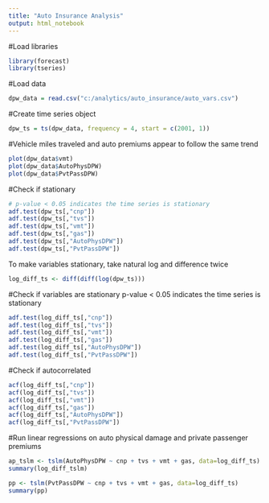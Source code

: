 ---
title: "Auto Insurance Analysis"
output: html_notebook
---

#Load libraries

```{r}
library(forecast)
library(tseries)
```

#Load data

```{r}
dpw_data = read.csv("c:/analytics/auto_insurance/auto_vars.csv")
```

#Create time series object

```{r}
dpw_ts = ts(dpw_data, frequency = 4, start = c(2001, 1))
```


#Vehicle miles traveled and auto premiums appear to follow the same trend

```{r}
plot(dpw_data$vmt)
plot(dpw_data$AutoPhysDPW)
plot(dpw_data$PvtPassDPW)
```

#Check if stationary

```{r}
# p-value < 0.05 indicates the time series is stationary
adf.test(dpw_ts[,"cnp"])
adf.test(dpw_ts[,"tvs"])
adf.test(dpw_ts[,"vmt"])
adf.test(dpw_ts[,"gas"])
adf.test(dpw_ts[,"AutoPhysDPW"])
adf.test(dpw_ts[,"PvtPassDPW"])
```

To make variables stationary, take natural log and difference twice

```{r}
log_diff_ts <- diff(diff(log(dpw_ts)))
```

#Check if variables are stationary
p-value < 0.05 indicates the time series is stationary

```{r}
adf.test(log_diff_ts[,"cnp"])
adf.test(log_diff_ts[,"tvs"])
adf.test(log_diff_ts[,"vmt"])
adf.test(log_diff_ts[,"gas"])
adf.test(log_diff_ts[,"AutoPhysDPW"])
adf.test(log_diff_ts[,"PvtPassDPW"])
```

#Check if autocorrelated

```{r}
acf(log_diff_ts[,"cnp"])
acf(log_diff_ts[,"tvs"])
acf(log_diff_ts[,"vmt"])
acf(log_diff_ts[,"gas"])
acf(log_diff_ts[,"AutoPhysDPW"])
acf(log_diff_ts[,"PvtPassDPW"])
```


#Run linear regressions on auto physical damage and private passenger premiums

```{r}
ap_tslm <- tslm(AutoPhysDPW ~ cnp + tvs + vmt + gas, data=log_diff_ts)
summary(log_diff_tslm)
```

```{r}
pp <- tslm(PvtPassDPW ~ cnp + tvs + vmt + gas, data=log_diff_ts)
summary(pp)
```
